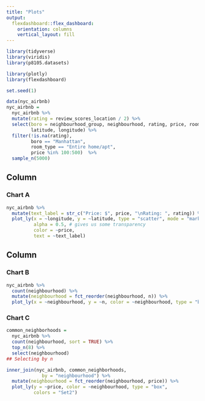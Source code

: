 ```yaml
---
title: "Plots"
output: 
  flexdashboard::flex_dashboard:
    orientation: columns
    vertical_layout: fill
---
```


```r
library(tidyverse)
library(viridis)
library(p8105.datasets)

library(plotly)
library(flexdashboard)
```

```r
set.seed(1)

data(nyc_airbnb)
nyc_airbnb = 
  nyc_airbnb %>% 
  mutate(rating = review_scores_location / 2) %>%
  select(boro = neighbourhood_group, neighbourhood, rating, price, room_type,
         latitude, longitude) %>%
  filter(!is.na(rating), 
         boro == "Manhattan",
         room_type == "Entire home/apt",
         price %in% 100:500)  %>% 
  sample_n(5000)
```


Column {data-width=650}
-----------------------------------------------------------------------

### Chart A

```r
nyc_airbnb %>%
  mutate(text_label = str_c("Price: $", price, "\nRating: ", rating)) %>% 
  plot_ly(x = ~longitude, y = ~latitude, type = "scatter", mode = "markers",
          alpha = 0.5, # gives us some transparency
          color = ~price,
          text = ~text_label)
```

Column {data-width=350}
-----------------------------------------------------------------------

### Chart B

```r
nyc_airbnb %>% 
  count(neighbourhood) %>% 
  mutate(neighbourhood = fct_reorder(neighbourhood, n)) %>% 
  plot_ly(x = ~neighbourhood, y = ~n, color = ~neighbourhood, type = "bar")
```

### Chart C

```r
common_neighborhoods =
  nyc_airbnb %>% 
  count(neighbourhood, sort = TRUE) %>% 
  top_n(8) %>% 
  select(neighbourhood)
## Selecting by n

inner_join(nyc_airbnb, common_neighborhoods,
             by = "neighbourhood") %>% 
  mutate(neighbourhood = fct_reorder(neighbourhood, price)) %>% 
  plot_ly(y = ~price, color = ~neighbourhood, type = "box",
          colors = "Set2")
```

